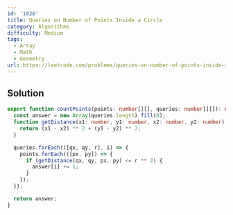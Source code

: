 ```yaml
---
id: '1828'
title: Queries on Number of Points Inside a Circle
category: Algorithms
difficulty: Medium
tags:
  - Array
  - Math
  - Geometry
url: https://leetcode.com/problems/queries-on-number-of-points-inside-a-circle
---
```


## Solution

```typescript showLineNumbers
export function countPoints(points: number[][], queries: number[][]): number[] {
  const answer = new Array(queries.length).fill(0);
  function getDistance(x1: number, y1: number, x2: number, y2: number): number {
    return (x1 - x2) ** 2 + (y1 - y2) ** 2;
  }

  queries.forEach(([qx, qy, r], i) => {
    points.forEach(([px, py]) => {
      if (getDistance(qx, qy, px, py) <= r ** 2) {
        answer[i] += 1;
      }
    });
  });

  return answer;
}
```
